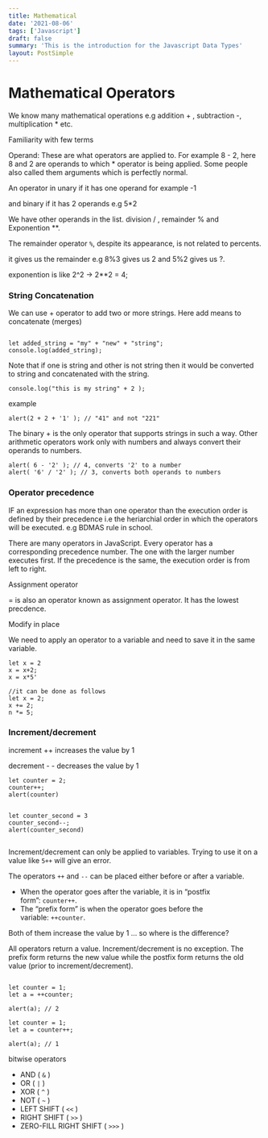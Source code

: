 ```yaml
---
title: Mathematical
date: '2021-08-06'
tags: ['Javascript']
draft: false
summary: 'This is the introduction for the Javascript Data Types'
layout: PostSimple
---
```


# Mathematical Operators

We know many mathematical operations e.g addition + , subtraction -, multiplication \* etc.

Familiarity with few terms

Operand: These are what operators are applied to. For example 8 - 2, here 8 and 2 are operands to which \* operator is being applied. Some people also called them arguments which is perfectly normal.

An operator in unary if it has one operand for example -1

and binary if it has 2 operands e.g 5\*2

We have other operands in the list. division / , remainder % and Exponention \*\*.

The remainder operator `%`, despite its appearance, is not related to percents.

it gives us the remainder e.g 8%3 gives us 2 and 5%2 gives us ?.

exponention is like 2^2 → 2\*\*2 = 4;

### String Concatenation

We can use + operator to add two or more strings. Here add means to concatenate (merges)

```JS

let added_string = "my" + "new" + "string";
console.log(added_string);
```

Note that if one is string and other is not string then it would be converted to string and concatenated with the string.

```JS
console.log("this is my string" + 2 );

```

example

`alert(2 + 2 + '1' ); // "41" and not "221"`

The binary + is the only operator that supports strings in such a way. Other arithmetic operators work only with numbers and always convert their operands to numbers.

```JS
alert( 6 - '2' ); // 4, converts '2' to a number
alert( '6' / '2' ); // 3, converts both operands to numbers

```

### Operator precedence

IF an expression has more than one operator than the execution order is defined by their precedence i.e the heriarchial order in which the operators will be executed. e.g BDMAS rule in school.

There are many operators in JavaScript. Every operator has a corresponding precedence number. The one with the larger number executes first. If the precedence is the same, the execution order is from left to right.

Assignment operator

= is also an operator known as assignment operator. It has the lowest precdence.

Modify in place

We need to apply an operator to a variable and need to save it in the same variable.

```JS
let x = 2
x = x+2;
x = x*5'

//it can be done as follows
let x = 2;
x += 2;
n *= 5;

```

### Increment/decrement

increment ++ increases the value by 1

decrement - - decreases the value by 1

```JS
let counter = 2;
counter++;
alert(counter)


let counter_second = 3
counter_second--;
alert(counter_second)


```

Increment/decrement can only be applied to variables. Trying to use it on a value like `5++` will give an error.

The operators `++` and `--` can be placed either before or after a variable.

- When the operator goes after the variable, it is in “postfix form”: `counter++`.
- The “prefix form” is when the operator goes before the variable: `++counter`.

Both of them increase the value by 1 … so where is the difference?

All operators return a value. Increment/decrement is no exception. The prefix form returns the new value while the postfix form returns the old value (prior to increment/decrement).

```JS

let counter = 1;
let a = ++counter;

alert(a); // 2

```

```JS
let counter = 1;
let a = counter++;

alert(a); // 1
```

bitwise operators

- AND ( `&` )
- OR ( `|` )
- XOR ( `^` )
- NOT ( `~` )
- LEFT SHIFT ( `<<` )
- RIGHT SHIFT ( `>>` )
- ZERO-FILL RIGHT SHIFT ( `>>>` )
